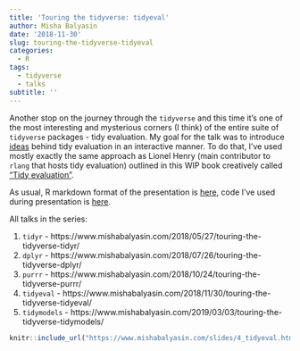 ```yaml
---
title: 'Touring the tidyverse: tidyeval'
author: Misha Balyasin
date: '2018-11-30'
slug: touring-the-tidyverse-tidyeval
categories:
  - R
tags:
  - tidyverse
  - talks
subtitle: ''
---
```


Another stop on the journey through the `tidyverse` and this time it's one of the most interesting and mysterious corners (I think) of the entire suite of `tidyverse` packages - tidy evaluation. My goal for the talk was to introduce [ideas](https://www.youtube.com/watch?v=nERXS3ssntw) behind tidy evaluation in an interactive manner. To do that, I've used mostly exactly the same approach as Lionel Henry (main contributor to `rlang` that hosts tidy evaluation) outlined in this WIP book creatively called ["Tidy evaluation"](https://tidyeval.tidyverse.org/).

As usual, R markdown format of the presentation is [here](https://github.com/romatik/touring_the_tidyverse/blob/master/4_tidyeval.Rmd), code I've used during presentation is [here](https://github.com/romatik/touring_the_tidyverse/tree/master/tideval).

All talks in the series:

1. `tidyr` - https://www.mishabalyasin.com/2018/05/27/touring-the-tidyverse-tidyr/
1. `dplyr` - https://www.mishabalyasin.com/2018/07/26/touring-the-tidyverse-dplyr/
1. `purrr` - https://www.mishabalyasin.com/2018/10/24/touring-the-tidyverse-purrr/
1. `tidyeval` - https://www.mishabalyasin.com/2018/11/30/touring-the-tidyverse-tidyeval/
1. `tidymodels` - https://www.mishabalyasin.com/2019/03/03/touring-the-tidyverse-tidymodels/


```r
knitr::include_url("https://www.mishabalyasin.com/slides/4_tidyeval.html#1")
```
